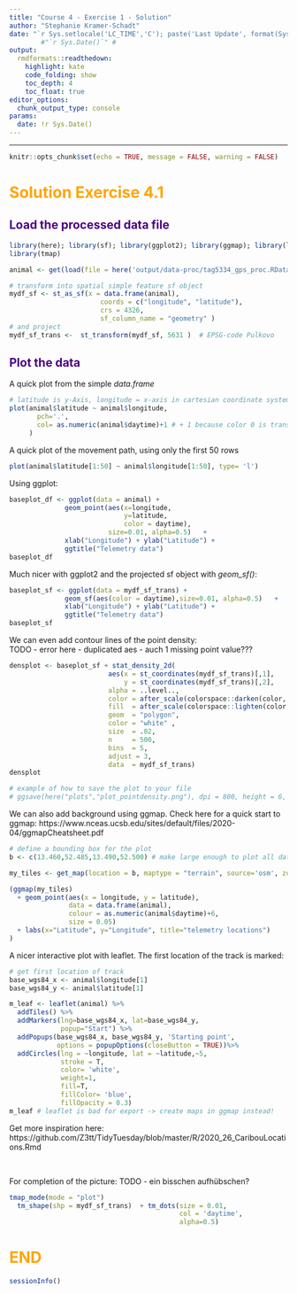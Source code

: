 ```yaml
---
title: "Course 4 - Exercise 1 - Solution"
author: "Stephanie Kramer-Schadt"
date: "`r Sys.setlocale('LC_TIME','C'); paste('Last Update', format(Sys.time(), '%B %e, %Y')) `" 
        #"`r Sys.Date()`" # 
output:
  rmdformats::readthedown:
    highlight: kate
    code_folding: show
    toc_depth: 4
    toc_float: true
editor_options:
  chunk_output_type: console
params:
  date: !r Sys.Date()
---
```


<style>
h1 {
  color: Orange ;
}
h2, h3, h4, h5, h6, legend {
  color: Indigo ;
}

#sidebar h2 {
  background-color: Indigo;
}
</style>
---

```r
knitr::opts_chunk$set(echo = TRUE, message = FALSE, warning = FALSE)
```


# Solution Exercise 4.1

## Load the processed data file

```r
library(here); library(sf); library(ggplot2); library(ggmap); library(leaflet);
library(tmap)
```


```r
animal <- get(load(file = here('output/data-proc/tag5334_gps_proc.RData')))

# transform into spatial simple feature sf object
mydf_sf <- st_as_sf(x = data.frame(animal),
                       coords = c("longitude", "latitude"),
                       crs = 4326,
                       sf_column_name = "geometry" )
# and project
mydf_sf_trans <-  st_transform(mydf_sf, 5631 )  # EPSG-code Pulkovo
```

## Plot the data

A quick plot from the simple *data.frame*
```r
# latitude is y-Axis, longitude = x-axis in cartesian coordinate system
plot(animal$latitude ~ animal$longitude,
       pch='.',
       col= as.numeric(animal$daytime)+1 # + 1 because color 0 is transparent
     )
```

 A quick plot of the movement path, using only the first 50 rows
```r
plot(animal$latitude[1:50] ~ animal$longitude[1:50], type= 'l') 
```


Using ggplot:
```r
baseplot_df <- ggplot(data = animal) +
              geom_point(aes(x=longitude,
                             y=latitude,
                             color = daytime),
                         size=0.01, alpha=0.5)   +  
              xlab("Longitude") + ylab("Latitude") +
              ggtitle("Telemetry data") 
baseplot_df
```


Much nicer with ggplot2 and the projected sf object with *geom_sf()*:
```r
baseplot_sf <- ggplot(data = mydf_sf_trans) +
              geom_sf(aes(color = daytime),size=0.01, alpha=0.5)   +  
              xlab("Longitude") + ylab("Latitude") +
              ggtitle("Telemetry data")
baseplot_sf
```

We can even add contour lines of the point density:
<br>
TODO - error here - duplicated aes - auch 1 missing point value???
```r
densplot <- baseplot_sf + stat_density_2d(
                         aes(x = st_coordinates(mydf_sf_trans)[,1], 
                             y = st_coordinates(mydf_sf_trans)[,2],
                         alpha = ..level..,
                         color = after_scale(colorspace::darken(color, .5, space = "HLS")),
                         fill  = after_scale(colorspace::lighten(color, .4, space = "HLS"))), 
                         geom  = "polygon",
                         color = "white" ,
                         size  = .02,
                         n     = 500,
                         bins  = 5,
                         adjust = 3,
                         data  = mydf_sf_trans)  
densplot

# example of how to save the plot to your file
# ggsave(here("plots","plot_pointdensity.png"), dpi = 800, height = 6, width = 6)
```

We can also add background using ggmap. Check here for a quick start to ggmap:
 https://www.nceas.ucsb.edu/sites/default/files/2020-04/ggmapCheatsheet.pdf

```r
# define a bounding box for the plot
b <- c(13.460,52.485,13.490,52.500) # make large enough to plot all data!

my_tiles <- get_map(location = b, maptype = "terrain", source='osm', zoom = 15)

(ggmap(my_tiles) 
  + geom_point(aes(x = longitude, y = latitude), 
               data = data.frame(animal), 
               colour = as.numeric(animal$daytime)+6, 
               size = 0.05)
  + labs(x="Latitude", y="Longitude", title="telemetry locations") 
)

```


A nicer interactive plot with leaflet. The first location of the track is marked:

```r
# get first location of track
base_wgs84_x <- animal$longitude[1]
base_wgs84_y <- animal$latitude[1]

m_leaf <- leaflet(animal) %>% 
  addTiles() %>%
  addMarkers(lng=base_wgs84_x, lat=base_wgs84_y, 
             popup="Start") %>%
  addPopups(base_wgs84_x, base_wgs84_y, 'Starting point',
            options = popupOptions(closeButton = TRUE))%>%
  addCircles(lng = ~longitude, lat = ~latitude,~5,
             stroke = T,
             color= 'white',
             weight=1,
             fill=T, 
             fillColor= 'blue',
             fillOpacity = 0.3) 
m_leaf # leaflet is bad for export -> create maps in ggmap instead!

```
Get more inspiration here:
https://github.com/Z3tt/TidyTuesday/blob/master/R/2020_26_CaribouLocations.Rmd

<br>


For completion of the picture:
TODO - ein bisschen aufhübschen?

```r
tmap_mode(mode = "plot")
  tm_shape(shp = mydf_sf_trans)  + tm_dots(size = 0.01, 
                                           col = 'daytime',  
                                           alpha=0.5) 

```


# END

```r
sessionInfo()
```

